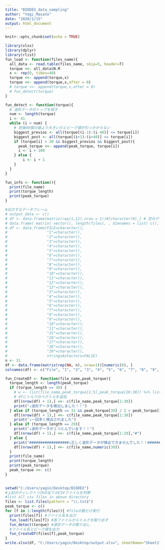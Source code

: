 ---
title: "BIODEX_data_sampling"
author: "Yagi_Masato"
date: "2020/1/15"
output: html_document
---

```{r setup, include=FALSE}
knitr::opts_chunk$set(echo = TRUE)
```

```{r load}
library(xlsx)
library(dplyr)
library(rlist)
fun_load <- function(files_name){
  all_data <- read.table(files_name, skip=5, header=T)
  torque <<- all_data$N.M
  x <- rep(0, times=40)
  torque <<- append(torque,x)
  torque <<- append(torque,x,after = 0) 
  # torque <<- append(torque,x,after = 0)
  # fun_detect(torque)
}
```

```{r detect}
fun_detect <- function(torque){
  # 波形データのトップを探す
  num <- length(torque)
  i <- 41
  while (i < num) {
    # 前後40個の値より大きいだとピーク値が引っかからない
    biggest_previos <- all(torque[(i-1):(i-40)] <= torque[i])
    biggest_post <- all(torque[(i+1):(i+40)] <= torque[i])
    if (torque[i] > 30 && biggest_previos && biggest_post){
      peak_torque <<- append(peak_torque, torque[i])
      i <- i + 100
    } else {
        i <- i + 1
    }
  }
}

```

``` {r print info}
fun_info <- function(){
  print(file_name)
  print(torque_length)
  print(peak_torque)
}
```

```{r first and last}
#出力するデータフレーム
# output_data <- c()
# df <- data.frame(matrix(rep(1,11),nrow = 1))#[character(0),] # 空のデータフレーム作成
# data.frame( matrix( vector(), length(files), , dimnames = list( c(), colnames ) ) )
# df <- data.frame(FILE=character(),
#                  "1"=character(),
#                  "2"=character(),
#                  "3"=character(),
#                  "4"=character(),
#                  "5"=character(),
#                  "6"=character(),
#                  "7"=character(),
#                  "8"=character(),
#                  "9"=character(),
#                  "10"=character(),
#                  "11"=character(),
#                  "12"=character(),
#                  "13"=character(),
#                  "3"=character(),
#                  "4"=character(),
#                  "5"=character(),
#                  "6"=character(),
#                  "7"=character(),
#                  "8"=character(),
#                  "9"=character(),
#                  "10"=character(),
#                  "11"=character(),
#                  "25"=character(),
#                  "26"=character(),
#                  "27"=character(),
#                  "28"=character(),
#                  "29"=character(),
#                  stringsAsFactors=FALSE)
n <- 31
df <- data.frame(matrix(rep(NA, n), nrow=1))[numeric(0), ]
colnames(df) <- c("File", "1", "2", "3", "4", "5", "6", "7", "8", "9", "10", "11", "12", "13", "14", "15", "16", "17", "18", "19", "20", "21", "22", "23", "24", "25", "26", "27", "28", "29", "30")

fun_CreateDf <- function(file_name,peak_torque){
  torque_length <- length(peak_torque)
  if (torque_length == 30) {
    # w <- list(file_name,peak_torque[1:5],peak_torque[26:30]) %>% list.ungroup() 型を保持したいもののunlistするとchrになってしまう
    # dfにトルクのベクトルを追加
    df[(nrow(df) + 1),] <<- c(file_name,peak_torque[1:30])
    print("↓波形データを検出しました！！")
  } else if (torque_length == 31 && peak_torque[30] / 2 > peak_torque[31]){
    df[(nrow(df) + 1),] <<- c(file_name,peak_torque[1:30])
    print("↓一回多く検出されました")
  } else if (torque_length == 29){
    print("↓波形データが１つとんでいます！！")
    df[(nrow(df) + 1),] <<- c(file_name,peak_torque[1:29],"#")
  } else {
    print("##################↓正しく波形データが検出できませんでした！！################")
    df[(nrow(df) + 1),] <<- c(file_name,numeric(30))
  }
  print(file_name)
  print(torque_length)
  print(peak_torque)
  peak_torque <<- c()
}
  
```

```{r ref}
setwd("C:/Users/yagin/Desktop/BIODEX")
#上記のディレクトリ内の全てのCSVファイルを列挙
#list all csv files in above directory
files <- list.files(pattern = "\\.txt$")
peak_torque <- c()
for (f in 1:length(files)){ #fileの数だけ実行
  print(files[f]) #ファイル名を出力
  fun_load(files[f]) #各ファイルからトルクを取り出す
  fun_detect(torque) #波形データの取り出し
  #ファイル名とピーク値を出力
  fun_CreateDf(files[f],peak_torque)
}
write.xlsx(df, "C:/Users/yagin/Desktop/output.xlsx", sheetName="Sheet1",col.names=T,row.names=F)

```